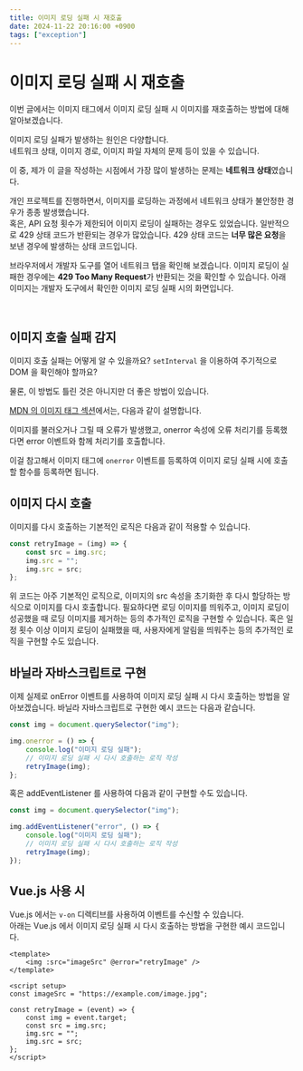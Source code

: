 ```yaml
---
title: 이미지 로딩 실패 시 재호출
date: 2024-11-22 20:16:00 +0900
tags: ["exception"]
---
```



# 이미지 로딩 실패 시 재호출

이번 글에서는 이미지 태그에서 이미지 로딩 실패 시 이미지를 재호출하는 방법에 대해 알아보겠습니다.

이미지 로딩 실패가 발생하는 원인은 다양합니다.<br />
네트워크 상태, 이미지 경로, 이미지 파일 자체의 문제 등이 있을 수 있습니다.

이 중, 제가 이 글을 작성하는 시점에서 가장 많이 발생하는 문제는 **네트워크 상태**였습니다.

개인 프로젝트를 진행하면서, 이미지를 로딩하는 과정에서 네트워크 상태가 불안정한 경우가 종종 발생했습니다.<br />
혹은, API 요청 횟수가 제한되어 이미지 로딩이 실패하는 경우도 있었습니다.
일반적으로 429 상태 코드가 반환되는 경우가 많았습니다.
429 상태 코드는 **너무 많은 요청**을 보낸 경우에 발생하는 상태 코드입니다.

브라우저에서 개발자 도구를 열어 네트워크 탭을 확인해 보겠습니다.
이미지 로딩이 실패한 경우에는 **429 Too Many Request**가 반환되는 것을 확인할 수 있습니다.
아래 이미지는 개발자 도구에서 확인한 이미지 로딩 실패 시의 화면입니다.

<br />
<NextraImages name="too-many-request-429" />

## 이미지 호출 실패 감지

이미지 호출 실패는 어떻게 알 수 있을까요?
`setInterval` 을 이용하여 주기적으로 DOM 을 확인해야 할까요?

물론, 이 방법도 틀린 것은 아니지만 더 좋은 방법이 있습니다.

[MDN 의 이미지 태그 섹션](https://developer.mozilla.org/ko/docs/Web/HTML/Element/img)에서는, 다음과 같이 설명합니다.

<Callout type="info">
	이미지를 불러오거나 그릴 때 오류가 발생했고, onerror 속성에 오류 처리기를 등록했다면 error 이벤트와 함께 처리기를 호출합니다.
</Callout>

이걸 참고해서 이미지 태그에 `onerror` 이벤트를 등록하여 이미지 로딩 실패 시에 호출할 함수를 등록하면 됩니다.

## 이미지 다시 호출

이미지를 다시 호출하는 기본적인 로직은 다음과 같이 적용할 수 있습니다.

```javascript copy
const retryImage = (img) => {
	const src = img.src;
	img.src = "";
	img.src = src;
};
```

위 코드는 아주 기본적인 로직으로, 이미지의 src 속성을 초기화한 후 다시 할당하는 방식으로 이미지를 다시 호출합니다.
필요하다면 로딩 이미지를 띄워주고, 이미지 로딩이 성공했을 때 로딩 이미지를 제거하는 등의 추가적인 로직을 구현할 수 있습니다.
혹은 일정 횟수 이상 이미지 로딩이 실패했을 때, 사용자에게 알림을 띄워주는 등의 추가적인 로직을 구현할 수도 있습니다.

## 바닐라 자바스크립트로 구현

이제 실제로 onError 이벤트를 사용하여 이미지 로딩 실패 시 다시 호출하는 방법을 알아보겠습니다.
바닐라 자바스크립트로 구현한 예시 코드는 다음과 같습니다.

```javascript copy
const img = document.querySelector("img");

img.onerror = () => {
	console.log("이미지 로딩 실패");
	// 이미지 로딩 실패 시 다시 호출하는 로직 작성
	retryImage(img);
};
```

혹은 addEventListener 를 사용하여 다음과 같이 구현할 수도 있습니다.

```javascript copy
const img = document.querySelector("img");

img.addEventListener("error", () => {
	console.log("이미지 로딩 실패");
	// 이미지 로딩 실패 시 다시 호출하는 로직 작성
	retryImage(img);
});
```

## Vue.js 사용 시

Vue.js 에서는 `v-on` 디렉티브를 사용하여 이벤트를 수신할 수 있습니다.<br />
아래는 Vue.js 에서 이미지 로딩 실패 시 다시 호출하는 방법을 구현한 예시 코드입니다.

```vue copy
<template>
	<img :src="imageSrc" @error="retryImage" />
</template>

<script setup>
const imageSrc = "https://example.com/image.jpg";

const retryImage = (event) => {
	const img = event.target;
	const src = img.src;
	img.src = "";
	img.src = src;
};
</script>
```

